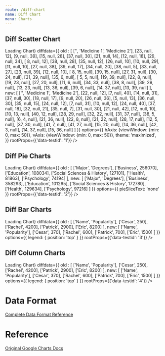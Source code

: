```yaml
---
route: /diff-chart
name: Diff Chart
menu: Charts
---
```



## Diff Scatter Chart

<Playground>
  <Chart 
    width={"500px"}
    height={"300px"}
    chartType="ScatterChart"
    loader={<div>Loading Chart</div>}
    diffdata={{
      old : [
        ['', 'Medicine 1', 'Medicine 2'],
        [23, null, 12], [9, null, 39], [15, null, 28],
        [37, null, 30], [21, null, 14], [12, null, 18],
        [29, null, 34], [ 8, null, 12], [38, null, 28],
        [35, null, 12], [26, null, 10], [10, null, 29],
        [11, null, 10], [27, null, 38], [39, null, 17],
        [34, null, 20], [38, null,  5], [33, null, 27],
        [23, null, 39], [12, null, 10], [ 8, 15, null],
        [39, 15, null], [27, 31, null], [30, 24, null],
        [31, 39, null], [35,  6, null], [ 5,  5, null],
        [19, 39, null], [22,  8, null], [19, 23, null],
        [27, 20, null], [11,  6, null], [34, 33, null],
        [38,  8, null], [39, 29, null], [13, 23, null],
        [13, 36, null], [39,  6, null], [14, 37, null],
        [13, 39, null]
      ],
      new: [
        ['', 'Medicine 1', 'Medicine 2'],
        [22, null, 12], [7, null, 40], [14, null, 31],
        [37, null, 30], [18, null, 17], [9, null, 20],
        [26, null, 36], [5, null, 13], [36, null, 30],
        [35, null, 15], [24, null, 12], [7, null, 31],
        [10, null, 12], [24, null, 40], [37, null, 18],
        [32, null, 21], [35, null, 7], [31, null, 30],
        [21, null, 42], [12, null, 10], [10, 13, null],
        [40, 12, null], [28, 29, null], [32, 22, null],
        [31, 37, null], [38, 5, null], [6, 4, null],
        [21, 36, null], [22, 8, null], [21, 22, null],
        [28, 17, null], [12, 5, null], [37, 30, null],
        [41, 7, null], [41, 27, null], [15, 20, null],
        [14, 36, null], [42, 3, null], [14, 37, null], [15, 36, null]
      ]
    }}
    options={{
      hAxis: {viewWindow: {min: 0, max: 50}},
      vAxis: {viewWindow: {min: 0, max: 50}},
      theme: 'maximized',
    }}
    rootProps={{'data-testid': '1'}}
  />
</Playground>

## Diff Pie Charts

<Playground>
  <Chart 
    width={"500px"}
    height={"300px"}
    chartType="PieChart"
    loader={<div>Loading Chart</div>}
    diffdata={{
      old : [
        ['Major', 'Degrees'],
        ['Business', 256070], ['Education', 108034],
        ['Social Sciences &amp; History', 127101], ['Health', 81863],
        ['Psychology', 74194]
      ],
      new: [
        ['Major', 'Degrees'],
        ['Business', 358293], ['Education', 101265],
        ['Social Sciences &amp; History', 172780], ['Health', 129634],
        ['Psychology', 97216]
      ]
    }}
    options={{
       pieSliceText: 'none'
    }}
    rootProps={{'data-testid': '2'}}
  />
</Playground>


## Diff Bar Charts

<Playground>
  <Chart 
    width={"500px"}
    height={"300px"}
    chartType="BarChart"
    loader={<div>Loading Chart</div>}
    diffdata={{
      old : [
        ['Name', 'Popularity'],
        ['Cesar', 250],
        ['Rachel', 4200],
        ['Patrick', 2900],
        ['Eric', 8200]
      ],
      new: [
        ['Name', 'Popularity'],
        ['Cesar', 370],
        ['Rachel', 600],
        ['Patrick', 700],
        ['Eric', 1500]
      ]
    }}
    options={{
       legend: { position: 'top' }
    }}
    rootProps={{'data-testid': '3'}}
  />
</Playground>


## Diff Column Charts

<Playground>
  <Chart 
    width={"500px"}
    height={"300px"}
    chartType="ColumnChart"
    loader={<div>Loading Chart</div>}
    diffdata={{
      old : [
        ['Name', 'Popularity'],
        ['Cesar', 250],
        ['Rachel', 4200],
        ['Patrick', 2900],
        ['Eric', 8200]
      ],
      new: [
        ['Name', 'Popularity'],
        ['Cesar', 370],
        ['Rachel', 600],
        ['Patrick', 700],
        ['Eric', 1500]
      ]
    }}
    options={{
       legend: { position: 'top' }
    }}
    rootProps={{'data-testid': '4'}}
  />
</Playground>




# Data Format

[Complete Data Format Reference](https://developers.google.com/chart/interactive/docs/gallery/diffchart#data-format)

# Reference 

[Original Google Charts Docs](https://developers.google.com/chart/interactive/docs/gallery/diffchart)
